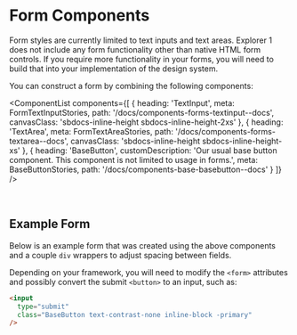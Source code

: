 
<Meta title="Components/Forms/Overview" />

# Form Components

Form styles are currently limited to text inputs and text areas. Explorer 1 does not include any form functionality other than native HTML form controls. If you require more functionality in your forms,
you will need to build that into your implementation of the design system.

You can construct a form by combining the following components:

<ComponentList
  components={[
    {
      heading: 'TextInput',
      meta: FormTextInputStories,
      path: '/docs/components-forms-textinput--docs',
      canvasClass: 'sbdocs-inline-height sbdocs-inline-height-2xs'
    },
    {
      heading: 'TextArea',
      meta: FormTextAreaStories,
      path: '/docs/components-forms-textarea--docs',
      canvasClass: 'sbdocs-inline-height sbdocs-inline-height-xs'
    },
    {
      heading: 'BaseButton',
      customDescription:
        'Our usual base button component. This component is not limited to usage in forms.',
      meta: BaseButtonStories,
      path: '/docs/components-base-basebutton--docs'
    }
  ]}
/>

<br />

## Example Form

Below is an example form that was created using the above components and a couple `div` wrappers to adjust spacing between fields.

<Canvas
  meta={ExampleFormStories}
  of={ExampleFormStories.Default}
/>

Depending on your framework, you will need to modify the `<form>` attributes and possibly convert the submit `<button>` to an input, such as:

```html
<input
  type="submit"
  class="BaseButton text-contrast-none inline-block -primary"
/>
```
